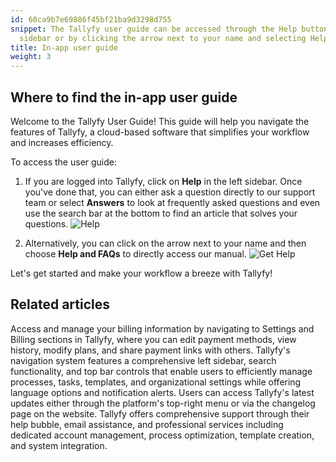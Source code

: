 ```yaml
---
id: 60ca9b7e69886f45bf21ba9d3298d755
snippet: The Tallyfy user guide can be accessed through the Help button in the left
  sidebar or by clicking the arrow next to your name and selecting Help and FAQs.
title: In-app user guide
weight: 3
---
```


## Where to find the in-app user guide

Welcome to the Tallyfy User Guide! This guide will help you navigate the features of Tallyfy, a cloud-based software that simplifies your workflow and increases efficiency.

To access the user guide:

1. If you are logged into Tallyfy, click on **Help** in the left sidebar. Once you've done that, you can either ask a question directly to our support team or select **Answers** to look at frequently asked questions and even use the search bar at the bottom to find an article that solves your questions.
   ![Help](https://screenshots.tallyfy.com/tallyfy%2Fpro%2Fdesktop-light-access-user-guide.png)

2. Alternatively, you can click on the arrow next to your name and then choose **Help and FAQs** to directly access our manual.
   ![Get Help](https://screenshots.tallyfy.com/tallyfy%2Fpro%2Fdesktop-light-access-help-and-faqs.png)

Let's get started and make your workflow a breeze with Tallyfy!


## Related articles
<CardGrid>
<LinkTitleCard header="<b>Billing > Access and Manage My Billing Details</b>" href="/products/pro/settings/billing/how-to-access-and-manage-my-billing-details/" > Access and manage your billing information by navigating to Settings and Billing sections in Tallyfy, where you can edit payment methods, view history, modify plans, and share payment links with others. </LinkTitleCard>
<LinkTitleCard header="<b>Tutorials > Navigate Tallyfy</b>" href="/products/pro/tutorials/navigate-tallyfy/" > Tallyfy's navigation system features a comprehensive left sidebar, search functionality, and top bar controls that enable users to efficiently manage processes, tasks, templates, and organizational settings while offering language options and notification alerts. </LinkTitleCard>
<LinkTitleCard header="<b>Miscellaneous > Stay updated with Tallyfy's latest features</b>" href="/products/pro/miscellaneous/how-can-i-stay-updated-with-tallyfys-latest-features/" > Users can access Tallyfy's latest updates either through the platform's top-right menu or via the changelog page on the website. </LinkTitleCard>
<LinkTitleCard header="<b>Support > Contact Tallyfy support or engage in professional services</b>" href="/products/pro/miscellaneous/support/how-can-i-contact-tallyfys-support-team/" > Tallyfy offers comprehensive support through their help bubble, email assistance, and professional services including dedicated account management, process optimization, template creation, and system integration. </LinkTitleCard>
</CardGrid>